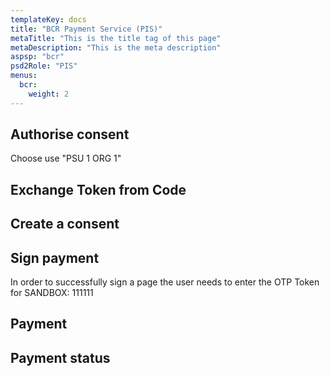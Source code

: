 ```yaml
---
templateKey: docs
title: "BCR Payment Service (PIS)"
metaTitle: "This is the title tag of this page"
metaDescription: "This is the meta description"
aspsp: "bcr"
psd2Role: "PIS"
menus:
  bcr: 
    weight: 2
---
```








<step>

  ## Authorise consent

  Choose use "PSU 1 ORG 1"

  <AuthoriseStep/>
</step>
<step>

  ## Exchange Token from Code

  <CreateToken/>
</step>
  <step>

  ## Create a consent

  <StepInitiatePayment/>
  </step>
<step>

  ## Sign payment

  In order to successfully sign a page the user needs to enter the OTP Token for SANDBOX: 111111

  <SignPaymentStep/>
</step>
  <step>

  ## Payment

  <StepPayment/>
  </step>
  <step>

  ## Payment status

  <StepPaymentStatus/>
  </step>

